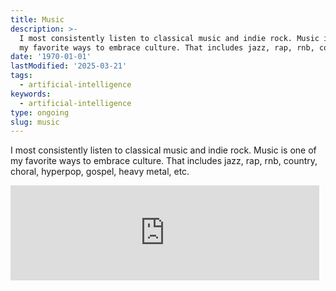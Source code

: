 ```yaml
---
title: Music
description: >-
  I most consistently listen to classical music and indie rock. Music is one of
  my favorite ways to embrace culture. That includes jazz, rap, rnb, country,...
date: '1970-01-01'
lastModified: '2025-03-21'
tags:
  - artificial-intelligence
keywords:
  - artificial-intelligence
type: ongoing
slug: music
---
```


I most consistently listen to classical music and indie rock. Music is one of my favorite ways to embrace culture. That includes jazz, rap, rnb, country, choral, hyperpop, gospel, heavy metal, etc.

<Iframe
  style={{ borderRadius: "12px" }}
  src="https://open.spotify.com/embed/track/7gz7GnLjMSKImEJBFPj8Ie?utm_source=generator"
  width="98%"
  height="152"
  frameBorder="0"
  allowFullScreen=""
  allow="autoplay; clipboard-write; encrypted-media; fullscreen; picture-in-picture"
  loading="lazy"
  title="tsuneo imahori"
/>

<Iframe
  style={{ borderRadius: "12px" }}
  src="https://open.spotify.com/embed/track/1c5KZhtOAOH7eFOlBekNhS?utm_source=generator"
  width="98%"
  height="152"
  frameBorder="0"
  allowFullScreen=""
  allow="autoplay; clipboard-write; encrypted-media; fullscreen; picture-in-picture"
  loading="lazy"
  title="Debarge"
/>

<Iframe
  style={{ borderRadius: "12px" }}
  src="https://open.spotify.com/embed/track/3o68NqidXYCPFT3idX4vFw?utm_source=generator"
  width="98%"
  height="152"
  frameBorder="0"
  allowFullScreen=""
  allow="autoplay; clipboard-write; encrypted-media; fullscreen; picture-in-picture"
  loading="lazy"
  title="Plug"
/>

<Iframe
  style={{ borderRadius: "12px" }}
  src="https://open.spotify.com/embed/track/5LCRPSIFxczfCJmpa5U6DL?utm_source=generator"
  width="98%"
  height="152"
  frameBorder="0"
  allowFullScreen=""
  allow="autoplay; clipboard-write; encrypted-media; fullscreen; picture-in-picture"
  loading="lazy"
  title="Sergio Assad and Yo-Yo Ma"
/>


<Iframe
  style={{ borderRadius: "12px" }}
  src="https://open.spotify.com/embed/track/1q8DwZtQen5fvyB7cKbShC?utm_source=generator"
  width="98%"
  height="152"
  frameBorder="0"
  allowFullScreen=""
  allow="autoplay; clipboard-write; encrypted-media; fullscreen; picture-in-picture"
  loading="lazy"
  title="Denzel Curry"
/>

<Iframe
  style={{ borderRadius: "12px" }}
  src="https://open.spotify.com/embed/track/3Bbb7sfVmXbJnuy75MidP3?utm_source=generator"
  width="98%"
  height="152"
  frameBorder="0"
  allowFullScreen=""
  allow="autoplay; clipboard-write; encrypted-media; fullscreen; picture-in-picture"
  loading="lazy"
  title="Khruangbin"
/>

<Iframe
  style={{ borderRadius: "12px" }}
  src="https://open.spotify.com/embed/track/6j4UcDTL66Sn9uhDAAswGN?utm_source=generator"
  width="98%"
  height="152"
  frameBorder="0"
  allowFullScreen=""
  allow="autoplay; clipboard-write; encrypted-media; fullscreen; picture-in-picture"
  loading="lazy"
  title="Chanticleer"
/>

<Iframe
  style={{ borderRadius: "12px" }}
  src="https://open.spotify.com/embed/track/5vtOJrmovXGxGsnAck694H?utm_source=generator"
  width="98%"
  height="152"
  frameBorder="0"
  allowFullScreen=""
  allow="autoplay; clipboard-write; encrypted-media; fullscreen; picture-in-picture"
  loading="lazy"
  title="Eva Cassidy"
/>

<Iframe
  style={{ borderRadius: "12px" }}
  src="https://open.spotify.com/embed/track/2izGpvovzV40efrRgnG87o?utm_source=generator"
  width="98%"
  height="152"
  frameBorder="0"
  allowFullScreen=""
  allow="autoplay; clipboard-write; encrypted-media; fullscreen; picture-in-picture"
  loading="lazy"
  title="Inner Society"
/>

<Iframe
  style={{ borderRadius: "12px" }}
  src="https://open.spotify.com/embed/track/1ljtQrsf55VCwjqXjro7Po?utm_source=generator"
  width="98%"
  height="152"
  frameBorder="0"
  allowFullScreen=""
  allow="autoplay; clipboard-write; encrypted-media; fullscreen; picture-in-picture"
  loading="lazy"
  title="Pink Panthress"
/>

<Iframe
  style={{ borderRadius: "12px" }}
  src="https://open.spotify.com/embed/track/0pCpXbY2PbF0A0NU2c9B2M?utm_source=generator"
  width="98%"
  height="152"
  frameBorder="0"
  allowFullScreen=""
  allow="autoplay; clipboard-write; encrypted-media; fullscreen; picture-in-picture"
  loading="lazy"
  title="Francesco Geminiani, Capella Istropolitana, Jaroslav Krcek"
/>

<Iframe
  style={{ borderRadius: "12px" }}
  src="https://open.spotify.com/embed/track/6qcUFIPZU2sJXiI1sqzwZG?utm_source=generator"
  width="98%"
  height="152"
  frameBorder="0"
  allowFullScreen=""
  allow="autoplay; clipboard-write; encrypted-media; fullscreen; picture-in-picture"
  loading="lazy"
  title="toe"
/>

<Iframe
  style={{ borderRadius: "12px" }}
  src="https://open.spotify.com/embed/track/5xcYuTciYwyCDPkOgYBAYz?utm_source=generator"
  width="98%"
  height="152"
  frameBorder="0"
  allowFullScreen=""
  allow="autoplay; clipboard-write; encrypted-media; fullscreen; picture-in-picture"
  loading="lazy"
  title="Rachmaninoff"
/>

Got recommendations? Email me at hello[at]maxforsey[dot]com

<br />
